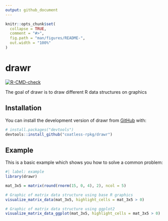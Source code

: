 ```yaml
---
output: github_document
---
```


<!-- README.md is generated from README.Rmd. Please edit that file -->

```r
knitr::opts_chunk$set(
  collapse = TRUE,
  comment = "#>",
  fig.path = "man/figures/README-",
  out.width = "100%"
)
```

# drawr

<!-- badges: start -->
[![R-CMD-check](https://github.com/coatless-rpkg/drawr/actions/workflows/R-CMD-check.yaml/badge.svg)](https://github.com/coatless-rpkg/drawr/actions/workflows/R-CMD-check.yaml)
<!-- badges: end -->

The goal of drawr is to draw different R data structures on graphics

## Installation

You can install the development version of drawr from [GitHub](https://github.com/) with:

``` r
# install.packages("devtools")
devtools::install_github("coatless-rpkg/drawr")
```

## Example

This is a basic example which shows you how to solve a common problem:

```r
#| label: example
library(drawr)

mat_3x5 = matrix(round(rnorm(15, 0, 4), 2), ncol = 5)

# Graphic of matrix data structure using base R graphics
visualize_matrix_data(mat_3x5, highlight_cells = mat_3x5 > 0)

# Graphic of matrix data structure using ggplot2 
visualize_matrix_data_ggplot(mat_3x5, highlight_cells = mat_3x5 > 0)
```

